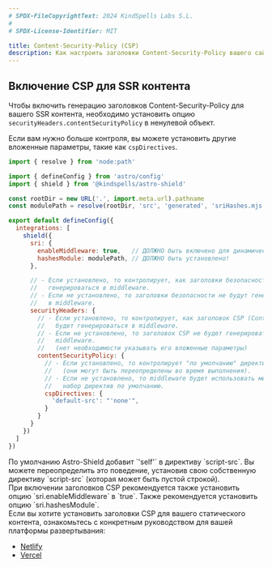 ```yaml
---
# SPDX-FileCopyrightText: 2024 KindSpells Labs S.L.
#
# SPDX-License-Identifier: MIT

title: Content-Security-Policy (CSP)
description: Как настроить заголовки Content-Security-Policy вашего сайта с помощью Astro-Shield
---
```



## Включение CSP для SSR контента

Чтобы включить генерацию заголовков Content-Security-Policy для вашего SSR контента,
необходимо установить опцию `securityHeaders.contentSecurityPolicy` в ненулевой объект.

Если вам нужно больше контроля, вы можете установить другие вложенные параметры,
такие как `cspDirectives`.

```js
import { resolve } from 'node:path'

import { defineConfig } from 'astro/config'
import { shield } from '@kindspells/astro-shield'

const rootDir = new URL('.', import.meta.url).pathname
const modulePath = resolve(rootDir, 'src', 'generated', 'sriHashes.mjs')

export default defineConfig({
  integrations: [
    shield({
      sri: {
        enableMiddleware: true,   // ДОЛЖНО быть включено для динамических страниц!
        hashesModule: modulePath, // ДОЛЖНО быть установлено!
      },

      // - Если установлено, то контролирует, как заголовки безопасности будут
      //   генерироваться в middleware.
      // - Если не установлено, то заголовки безопасности не будут генерироваться
      //   в middleware.
      securityHeaders: {
        // - Если установлено, то контролирует, как заголовок CSP (Content Security Policy)
        //   будет генерироваться в middleware.
        // - Если не установлено, то заголовок CSP не будет генерироваться в
        //   middleware.
        //   (нет необходимости указывать его вложенные параметры)
        contentSecurityPolicy: {
          // - Если установлено, то контролирует "по умолчанию" директивы CSP
          //   (они могут быть переопределены во время выполнения).
          // - Если не установлено, то middleware будет использовать минимальный
          //   набор директив по умолчанию.
          cspDirectives: {
            'default-src': "'none'",
          }
        }
      }
    })
  ]
})
```

<Aside type='tip'>
  По умолчанию Astro-Shield добавит `'self'` в директиву `script-src`.
  Вы можете переопределить это поведение, установив свою собственную
  директиву `script-src` (которая может быть пустой строкой).
</Aside>

<Aside type="caution">
  При включении заголовков CSP рекомендуется также установить опцию
  `sri.enableMiddleware` в `true`. Также рекомендуется установить опцию
  `sri.hashesModule`.
</Aside>

<Aside type='tip'>
  Если вы хотите установить заголовки CSP для вашего статического контента,
  ознакомьтесь с конкретным руководством для вашей платформы развертывания:

  - [Netlify](/ru/guides/hosting-integrations/netlify/#content-security-policy-для-статического-контента)
  - [Vercel](/ru/guides/hosting-integrations/vercel/#content-security-policy-для-статического-контента)
</Aside>
